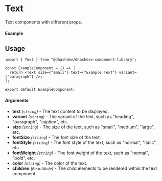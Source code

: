 
<Meta of={Text} title="Text" />

# Text

Text components with different props.

#### Example

<Canvas of={Text.Default} />

## Usage

```tsx
import { Text } from "@dhashdev/dhashdev-component-library";

const ExampleComponent = () => {
  return <Text size={"small"} text={"Example Text"} variant={"paragraph"} />;
};

export default ExampleComponent;
```

#### Arguments

- **text** _(`string`)_ - The text content to be displayed.
- **variant** _(`string`)_ - The variant of the text, such as "heading", "paragraph", "caption", etc.
- **size** _(`string`)_ - The size of the text, such as "small", "medium", "large", etc.
- **fontSize** _(`string`)_ - The font size of the text.
- **fontStyle** _(`string`)_ - The font style of the text, such as "normal", "italic", etc.
- **fontWeight** _(`string`)_ - The font weight of the text, such as "normal", "bold", etc.
- **color** _(`string`)_ - The color of the text.
- **children** _(`ReactNode`)_ - The child elements to be rendered within the text component.
